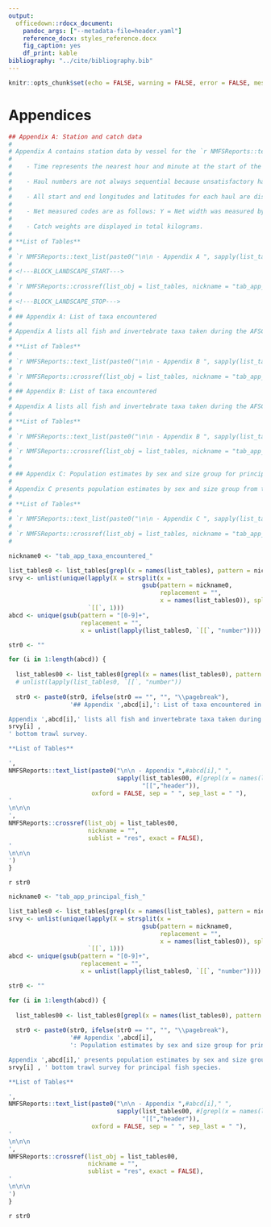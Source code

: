 ```yaml
---
output:
  officedown::rdocx_document: 
    pandoc_args: ["--metadata-file=header.yaml"]
    reference_docx: styles_reference.docx
    fig_caption: yes
    df_print: kable
bibliography: "../cite/bibliography.bib"
---
```


```r
knitr::opts_chunk$set(echo = FALSE, warning = FALSE, error = FALSE, message = FALSE)
```

\pagebreak

# Appendices

```r
## Appendix A: Station and catch data
# 
# Appendix A contains station data by vessel for the `r NMFSReports::text_list(paste0(haul_cruises_maxyr$stations_avail, " standard survey stations that were successfully completed in the ",haul_cruises_maxyr$SRVY))`. When using the tables, the following parameters should be noted:
# 
#    - Time represents the nearest hour and minute at the start of the haul in Alaska Daylight Time (ADT)
#    
#    - Haul numbers are not always sequential because unsatisfactory hauls were omitted.
#    
#    - All start and end longitudes and latitudes for each haul are displayed as degrees and decimal minutes.
#    
#    - Net measured codes are as follows: Y = Net width was measured by net mensuration gear. N = Net width was estimated from a function of inverse scope (wire out) and net height.
#    
#    - Catch weights are displayed in total kilograms.
# 
# **List of Tables**
# 
# `r NMFSReports::text_list(paste0("\n\n - Appendix A ", sapply(list_tables[grepl(x = names(list_tables), pattern = "tab_app_hauls_catch_")],"[[","header")), oxford = FALSE, sep = " ", sep_last = " ") `
# 
# <!---BLOCK_LANDSCAPE_START--->
# 
# `r NMFSReports::crossref(list_obj = list_tables, nickname = "tab_app_hauls_catch_", sublist = "res", exact = FALSE) `
# 
# <!---BLOCK_LANDSCAPE_STOP--->
# 
# ## Appendix A: List of taxa encountered
# 
# Appendix A lists all fish and invertebrate taxa taken during the AFSC’s `r NMFSReports::text_list(paste0(haul_cruises_maxyr$SRVY)) ` bottom trawl survey.
# 
# **List of Tables**
# 
# `r NMFSReports::text_list(paste0("\n\n - Appendix B ", sapply(list_tables[grepl(x = names(list_tables), pattern = "tab_app_taxa_encountered_")],"[[","header")), oxford = FALSE, sep = " ", sep_last = " ") `
# 
# `r NMFSReports::crossref(list_obj = list_tables, nickname = "tab_app_taxa_encountered_", sublist = "res", exact = FALSE) `
# 
# ## Appendix B: List of taxa encountered
# 
# Appendix A lists all fish and invertebrate taxa taken during the AFSC’s `r NMFSReports::text_list(paste0(haul_cruises_maxyr$SRVY)) ` bottom trawl survey.
# 
# **List of Tables**
# 
# `r NMFSReports::text_list(paste0("\n\n - Appendix B ", sapply(list_tables[grepl(x = names(list_tables), pattern = "tab_app_taxa_encountered_")],"[[","header")), oxford = FALSE, sep = " ", sep_last = " ") `
# 
# `r NMFSReports::crossref(list_obj = list_tables, nickname = "tab_app_taxa_encountered_", sublist = "res", exact = FALSE) `
# 
# 
# ## Appendix C: Population estimates by sex and size group for principal fish species
# 
# Appendix C presents population estimates by sex and size group from the `r maxyr` `r NMFSReports::text_list(paste0(haul_cruises_maxyr$SRVY))` survey`r ifelse(length(haul_cruises_maxyr$SRVY)>1, "s", "")` for principal fish species.
# 
# **List of Tables**
# 
# `r NMFSReports::text_list(paste0("\n\n - Appendix C ", sapply(list_tables[grepl(x = names(list_tables), pattern = "tab_app_principal_fish_")],"[[","header")), oxford = FALSE, sep = " ", sep_last = " ") `
# 
# `r NMFSReports::crossref(list_obj = list_tables, nickname = "tab_app_principal_fish_", sublist = "res", exact = FALSE) `
# 
```


```r
nickname0 <- "tab_app_taxa_encountered_"

list_tables0 <- list_tables[grepl(x = names(list_tables), pattern = nickname0)]
srvy <- unlist(unique(lapply(X = strsplit(x =
                                     gsub(pattern = nickname0,
                                          replacement = "",
                                          x = names(list_tables0)), split = "_"),
                      `[[`, 1)))
abcd <- unique(gsub(pattern = "[0-9]+", 
                    replacement = "", 
                    x = unlist(lapply(list_tables0, `[[`, "number"))))

str0 <- ""

for (i in 1:length(abcd)) {
  
  list_tables00 <- list_tables0[grepl(x = names(list_tables0), pattern = srvy[i])]
  # unlist(lapply(list_tables0, `[[`, "number"))
  
  str0 <- paste0(str0, ifelse(str0 == "", "", "\\pagebreak"), 
                 '## Appendix ',abcd[i],': List of taxa encountered in the ', srvy[i], '

Appendix ',abcd[i],' lists all fish and invertebrate taxa taken during the AFSC’s ',
srvy[i] ,
' bottom trawl survey.

**List of Tables**

',
NMFSReports::text_list(paste0("\n\n - Appendix ",#abcd[i]," ", 
                              sapply(list_tables00, #[grepl(x = names(list_tables00), pattern = "tab_app_taxa_encountered_")],
                                     "[[","header")), 
                       oxford = FALSE, sep = " ", sep_last = " "),
'
\n\n\n
', 
NMFSReports::crossref(list_obj = list_tables00, 
                      nickname = "", 
                      sublist = "res", exact = FALSE),
'
\n\n\n
')
}

```

`r str0 `

\pagebreak

```r
nickname0 <- "tab_app_principal_fish_"

list_tables0 <- list_tables[grepl(x = names(list_tables), pattern = nickname0)]
srvy <- unlist(unique(lapply(X = strsplit(x =
                                     gsub(pattern = nickname0,
                                          replacement = "",
                                          x = names(list_tables0)), split = "_"),
                      `[[`, 1)))
abcd <- unique(gsub(pattern = "[0-9]+", 
                    replacement = "", 
                    x = unlist(lapply(list_tables0, `[[`, "number"))))

str0 <- ""

for (i in 1:length(abcd)) {
  
  list_tables00 <- list_tables0[grepl(x = names(list_tables0), pattern = srvy[i])]
  
  str0 <- paste0(str0, ifelse(str0 == "", "", "\\pagebreak"), 
                 '## Appendix ',abcd[i],
                 ': Population estimates by sex and size group for principal fish species in the ', srvy[i], '

Appendix ',abcd[i],' presents population estimates by sex and size group from the ', maxyr,' ',
srvy[i] , ' bottom trawl survey for principal fish species. 

**List of Tables**

',
NMFSReports::text_list(paste0("\n\n - Appendix ",#abcd[i]," ", 
                              sapply(list_tables00, #[grepl(x = names(list_tables00), pattern = "tab_app_taxa_encountered_")],
                                     "[[","header")), 
                       oxford = FALSE, sep = " ", sep_last = " "),
'
\n\n\n
', 
NMFSReports::crossref(list_obj = list_tables00, 
                      nickname = "", 
                      sublist = "res", exact = FALSE),
'
\n\n\n
')
}

```

`r str0 `
